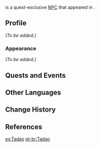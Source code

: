 {{Meta
<!-- REMOVE THIS TEMPLATE AFTER ADDING MISSING INFO -->
|missing_NPC_profile  = yes
}}
{{Character Infobox
|type             = Quest NPC
|image            = NPC Tadao.png
|region           = Inazuma
|location         = Inazuma
|affiliation      = Treasure Hoarders
|voiceEN          = [https://ajbecklesvo.com/ A.J. Beckles]<ref name="A.J. Beckles">Twitter: [https://twitter.com/ajbecklesvo/status/1417852187141607425 EN VA Self Announcement]</ref>
}}
{{Lang|'''Tadao'''|ja=忠夫|ja_rm=Tadao}} is a quest-exclusive [[NPC]] that appeared in {{Quest|The Immovable God and the Eternal Euthymia}}.

==Profile==
<!-- detailed story/lore information goes here -->
''(To be added.)''

===Appearance===
''(To be added.)''

==Quests and Events==
{{Quests and Events}}

==Other Languages==
{{Other Languages
|default_hidden = 1
|en      = Tadao
|zhs     = 忠夫
|zhs_rm  = Zhōngfū
|zht     = 忠夫
|zht_rm  = Zhōngfū
|ja      = 忠夫
|ja_rm   = Tadao
|ko      = 타다오
|es      = Tadao
|fr      = Tadao
|ru      = Тадао
|th      = Tadao
|vi      = Tadao
|de      = Tadao
|id      = Tadao
|pt      = Tadao
|tr      = Tadao
|it      = Tadao
}}

==Change History==
{{Change History|2.0}}

==References==
{{Reflist}}

[[es:Tadao]]
[[pt-br:Tadao]]